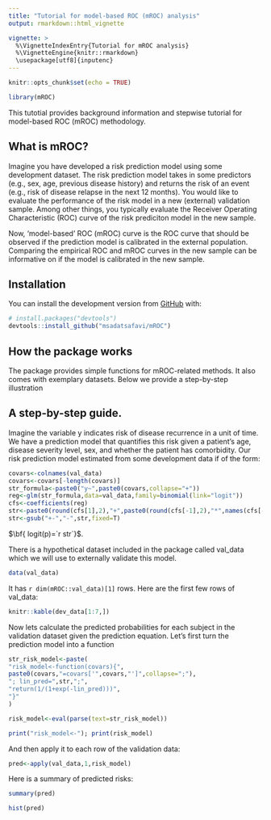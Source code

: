 ```yaml
---
title: "Tutorial for model-based ROC (mROC) analysis"
output: rmarkdown::html_vignette

vignette: >
  %\VignetteIndexEntry{Tutorial for mROC analysis}
  %\VignetteEngine{knitr::rmarkdown}
  \usepackage[utf8]{inputenc}
---
```



```r
knitr::opts_chunk$set(echo = TRUE)

library(mROC)
```


This tutotial provides background information and stepwise tutorial for model-based ROC (mROC) methodology.

## What is mROC?

Imagine you have developed a risk prediction model using some development dataset. The risk prediction model takes in some predictors (e.g., sex, age, previous disease history) and returns the risk of an event (e.g., risk of disease relapse in the next 12 months). You would like to evaluate the performance of the risk model in a new (external) validation sample. Among other things, you typically evaluate the Receiver Operating Characteristic (ROC) curve of the risk prediciton model in the new sample.

Now, ‘model-based’ ROC (mROC) curve is the ROC curve that should be observed if the prediction model is calibrated in the external population. Comparing the empirical ROC and mROC curves in the new sample can be informative on if the model is calibrated in the new sample.

## Installation

You can install the development version from [GitHub](https://github.com/) with:

``` r
# install.packages("devtools")
devtools::install_github("msadatsafavi/mROC")
```

## How the package works
The package provides simple functions for mROC-related methods. It also comes with exemplary datasets. Below we provide a step-by-step illustration


## A step-by-step guide.

Imagine the variable y indicates risk of disease recurrence in a unit of time. We have a prediction model that quantifies this risk given a patient's age, disease severity level, sex, and whether the patient has comorbidity. Our risk prediction model estimated from some development data if of the form:


```R
covars<-colnames(val_data)
covars<-covars[-length(covars)]
str_formula<-paste0("y~",paste0(covars,collapse="+"))
reg<-glm(str_formula,data=val_data,family=binomial(link="logit"))
cfs<-coefficients(reg)
str<-paste0(round(cfs[1],2),"+",paste0(round(cfs[-1],2),"*",names(cfs[-1]),collapse="+"))
str<-gsub("+-","-",str,fixed=T)
```


$\bf{ logit(p)=`r str`}$.


There is a hypothetical dataset included in the package called val_data which we will use to externally validate this model.

```R

data(val_data)

```

It has `r dim(mROC::val_data)[1]` rows. Here are the first few rows of val_data:

```R
knitr::kable(dev_data[1:7,])
```



Now lets calculate the predicted probabilities for each subject in the validation dataset given the prediction equation. Let's first turn the prediction model into a function

```R
str_risk_model<-paste(
"risk_model<-function(covars){",
paste0(covars,"=covars['",covars,"']",collapse=";"),
"; lin_pred=",str,";",
"return(1/(1+exp(-lin_pred)))",
"}"
)

risk_model<-eval(parse(text=str_risk_model))

print("risk_model<-"); print(risk_model)
```

And then apply it to each row of the validation data:

```R
pred<-apply(val_data,1,risk_model)
```


Here is a summary of predicted risks:
```R
summary(pred)

hist(pred)
```